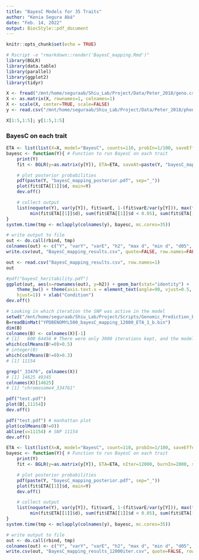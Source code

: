 ```yaml
---
title: "BayesC Models for 35 Traits"
author: "Kenia Segura Abá"
date: "Feb. 14, 2022"
output: BiocStyle::pdf_document
---
```

```r
knitr::opts_chunk$set(echo = TRUE)
```

```r
# Rscript -e "rmarkdown::render('BayesC_mapping.Rmd')"
library(BGLR)
library(data.table)
library(parallel)
library(ggplot2)
library(tidyr)

X <- fread("/mnt/home/seguraab/Shiu_Lab/Project/Data/Peter_2018/geno.csv") # genotype
X <- as.matrix(X, rownames=1, colnames=1)
X <- scale(X, center=TRUE, scale=FALSE)
y <- read.csv("/mnt/home/seguraab/Shiu_Lab/Project/Data/Peter_2018/pheno.csv", row.names=1) # phenotype

X[1:5,1:5]; y[1:5,1:5]
```

### BayesC on each trait

```r
ETA <- list(list(X=X, model="BayesC", counts=110, probIn=1/100, saveEffects=TRUE))
bayesc <- function(Y){ # Function to run BayesC on each trait
    print(Y)
    fit <- BGLR(y=as.matrix(y[Y]), ETA=ETA, saveAt=paste(Y, "bayesC_mapping_", sep="_"), nIter=7000, burnIn=4000, verbose=FALSE)

    # plot posterior probabilities
    pdf(paste(Y, "bayesC_mapping_posterior.pdf", sep="_"))
    plot(fit$ETA[[1]]$d, main=Y)
    dev.off()

    # collect output
    list(noquote(Y), var(y[Y]), fit$varE, 1-(fit$varE/var(y[Y])), max(fit$ETA[[1]]$d), 
         min(fit$ETA[[1]]$d), sum(fit$ETA[[1]]$d < 0.05), sum(fit$ETA[[1]]$d < 0.01))
}
system.time(tmp <- mclapply(colnames(y), bayesc, mc.cores=35))

# write output to file
out <- do.call(rbind, tmp)
colnames(out) <- c("Y", "varY", "varE", "h2", "max d", "min d", "d05", "d01"); head(out)
write.csv(out, "BayesC_mapping_results.csv", quote=FALSE, row.names=FALSE)
```

```r
out <- read.csv("BayesC_mapping_results.csv", row.names=1)
out

#pdf("bayesC_heritability.pdf")
ggplot(out, aes(x=rownames(out), y=h2)) + geom_bar(stat="identity") + 
    theme_bw() + theme(axis.text.x = element_text(angle=90, vjust=0.5,
    hjust=1)) + xlab("Condition")
dev.off()
```

```r
# Looking in which iteration the SNP was active in the model
setwd("/mnt/home/seguraab/Shiu_Lab/Project/Scripts/Genomic_Prediction_BayesC/Results")
B=readBinMat("YPDBENOMYL500_bayesC_mapping_12000_ETA_1_b.bin")
dim(B)
colnames(B) <- colnames(X)[-1]
# [1]   600 64456 # There were only 3000 iterations kept, and the model throughs throws out a sample every 5 iterations
which(colMeans(B!=0)>0.5)
# integer(0)
which(colMeans(B!=0)>0.3)
# [1] 11154

grep("_33476", colnames(X))
# [1] 14625 49345
colnames(X)[14625]
# [1] "chromosome4_334761"

pdf("test.pdf")
plot(B[,11154])
dev.off()

pdf("test.pdf") # manhattan plot
plot(colMeans(B!=0))
abline(v=11154) # SNP 11154
dev.off()
```

```r
ETA <- list(list(X=X, model="BayesC", count=110, probIn=1/100, saveEffects=TRUE))
bayesc <- function(Y){ # Function to run BayesC on each trait
    print(Y)
    fit <- BGLR(y=as.matrix(y[Y]), ETA=ETA, nIter=12000, burnIn=2000, saveAt=paste(Y, "bayesC_mapping_12000_", sep="_"), verbose=FALSE)

    # plot posterior probabilities
    pdf(paste(Y, "bayesC_mapping_posterior.pdf", sep="_"))
    plot(fit$ETA[[1]]$d, main=Y)
    dev.off()

    # collect output
    list(noquote(Y), var(y[Y]), fit$varE, 1-(fit$varE/var(y[Y])), max(fit$ETA[[1]]$d), 
         min(fit$ETA[[1]]$d), sum(fit$ETA[[1]]$d < 0.05), sum(fit$ETA[[1]]$d < 0.01))
}
system.time(tmp <- mclapply(colnames(y), bayesc, mc.cores=35))

# write output to file
out <- do.call(rbind, tmp)
colnames(out) <- c("Y", "varY", "varE", "h2", "max d", "min d", "d05", "d01"); out
write.csv(out, "BayesC_mapping_results_12000iter.csv", quote=FALSE, row.names=FALSE)
```